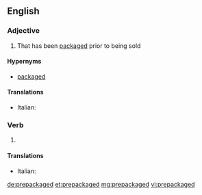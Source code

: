 ==English==

===Adjective===
{{en-adj}}

# That has been [[packaged]] prior to being sold

====Hypernyms====
* [[packaged]]

====Translations====
{{trans-top|that has been packaged prior to being sold}}
* Italian: {{t+|it|preconfezionato}}
{{trans-mid}}
{{trans-bottom}}

===Verb===
{{head|en|verb form}}

# {{en-past of|prepackage}}

====Translations====
{{trans-top|form of prepackage}}
* Italian: {{t+|it|preconfezionato}}
{{trans-mid}}
{{trans-bottom}}

[[de:prepackaged]]
[[et:prepackaged]]
[[mg:prepackaged]]
[[vi:prepackaged]]